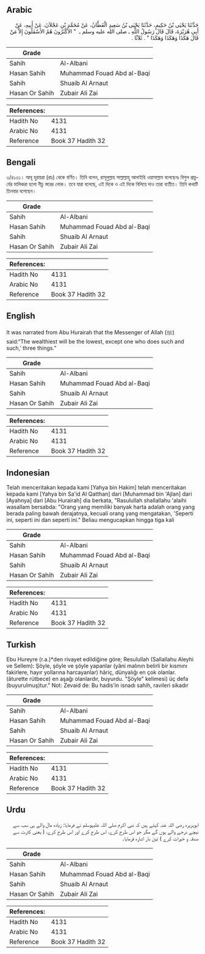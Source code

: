 ## Arabic


<div dir="rtl" lang="ar" style={{fontSize:'larger',backgroundColor:'#f8f9fa',padding:20}}>
حَدَّثَنَا يَحْيَى بْنُ حَكِيمٍ، حَدَّثَنَا يَحْيَى بْنُ سَعِيدٍ الْقَطَّانُ، عَنْ مُحَمَّدِ بْنِ عَجْلاَنَ، عَنْ أَبِيهِ، عَنْ أَبِي هُرَيْرَةَ، قَالَ قَالَ رَسُولُ اللَّهِ ـ صلى الله عليه وسلم ـ ‏ "‏ الأَكْثَرُونَ هُمُ الأَسْفَلُونَ إِلاَّ مَنْ قَالَ هَكَذَا وَهَكَذَا وَهَكَذَا ‏"‏ ‏.‏ ثَلاَثًا ‏.‏
</div>
<div style={{backgroundColor:'#f8f9fa',padding:20, marginBottom: 10}}><table> <thead> <tr> <th>Grade</th> <th></th> </tr> </thead> <tbody> <tr><td>Sahih</td><td>Al-Albani</td></tr><tr><td>Hasan Sahih</td><td>Muhammad Fouad Abd al-Baqi</td></tr><tr><td>Sahih</td><td>Shuaib Al Arnaut</td></tr><tr><td>Hasan Or Sahih</td><td>Zubair Ali Zai</td></tr></tbody></table><table> <thead> <tr> <th>References:</th> <th></th> </tr> </thead> <tbody><tr><td>Hadith No</td><td>4131</td></tr><tr><td>Arabic No</td><td>4131</td></tr><tr><td>Reference</td><td>Book 37 Hadith 32</td></tr></tbody></table></div>

## Bengali


<div dir="ltr" lang="bn" style={{fontSize:'larger',backgroundColor:'#f8f9fa',padding:20}}>
৩/৪১৩১। আবূ হুরায়রা (রাঃ) থেকে বর্ণিত। তিনি বলেন, রাসূলুল্লাহ সাল্লাল্লাহু আলাইহি ওয়াসাল্লাম বলেছেনঃ বিপুল প্রাচুর্যের মালিকরা হলো নীচু স্তরের লোক। তবে যারা বলেছে, এই দিকে ও এই দিকে বিলিয়ে দাও তারা ব্যতীত। তিনি কথাটি তিনবার বলেছেন।
</div>
<div style={{backgroundColor:'#f8f9fa',padding:20, marginBottom: 10}}><table> <thead> <tr> <th>Grade</th> <th></th> </tr> </thead> <tbody> <tr><td>Sahih</td><td>Al-Albani</td></tr><tr><td>Hasan Sahih</td><td>Muhammad Fouad Abd al-Baqi</td></tr><tr><td>Sahih</td><td>Shuaib Al Arnaut</td></tr><tr><td>Hasan Or Sahih</td><td>Zubair Ali Zai</td></tr></tbody></table><table> <thead> <tr> <th>References:</th> <th></th> </tr> </thead> <tbody><tr><td>Hadith No</td><td>4131</td></tr><tr><td>Arabic No</td><td>4131</td></tr><tr><td>Reference</td><td>Book 37 Hadith 32</td></tr></tbody></table></div>

## English


<div dir="ltr" lang="en" style={{fontSize:'larger',backgroundColor:'#f8f9fa',padding:20}}>
It was narrated from Abu Hurairah that the Messenger of Allah (ﷺ) said:“The wealthiest will be the lowest, except one who does such and such,’ three things.”
</div>
<div style={{backgroundColor:'#f8f9fa',padding:20, marginBottom: 10}}><table> <thead> <tr> <th>Grade</th> <th></th> </tr> </thead> <tbody> <tr><td>Sahih</td><td>Al-Albani</td></tr><tr><td>Hasan Sahih</td><td>Muhammad Fouad Abd al-Baqi</td></tr><tr><td>Sahih</td><td>Shuaib Al Arnaut</td></tr><tr><td>Hasan Or Sahih</td><td>Zubair Ali Zai</td></tr></tbody></table><table> <thead> <tr> <th>References:</th> <th></th> </tr> </thead> <tbody><tr><td>Hadith No</td><td>4131</td></tr><tr><td>Arabic No</td><td>4131</td></tr><tr><td>Reference</td><td>Book 37 Hadith 32</td></tr></tbody></table></div>

## Indonesian


<div dir="ltr" lang="id" style={{fontSize:'larger',backgroundColor:'#f8f9fa',padding:20}}>
Telah menceritakan kepada kami [Yahya bin Hakim] telah menceritakan kepada kami [Yahya bin Sa'id Al Qatthan] dari [Muhammad bin 'Ajlan] dari [Ayahnya] dari [Abu Hurairah] dia berkata, "Rasulullah shallallahu 'alaihi wasallam bersabda: "Orang yang memiliki banyak harta adalah orang yang berada paling bawah derajatnya, kecuali orang yang mengatakan, 'Seperti ini, seperti ini dan seperti ini." Beliau mengucapkan hingga tiga kali
</div>
<div style={{backgroundColor:'#f8f9fa',padding:20, marginBottom: 10}}><table> <thead> <tr> <th>Grade</th> <th></th> </tr> </thead> <tbody> <tr><td>Sahih</td><td>Al-Albani</td></tr><tr><td>Hasan Sahih</td><td>Muhammad Fouad Abd al-Baqi</td></tr><tr><td>Sahih</td><td>Shuaib Al Arnaut</td></tr><tr><td>Hasan Or Sahih</td><td>Zubair Ali Zai</td></tr></tbody></table><table> <thead> <tr> <th>References:</th> <th></th> </tr> </thead> <tbody><tr><td>Hadith No</td><td>4131</td></tr><tr><td>Arabic No</td><td>4131</td></tr><tr><td>Reference</td><td>Book 37 Hadith 32</td></tr></tbody></table></div>

## Turkish


<div dir="ltr" lang="tr" style={{fontSize:'larger',backgroundColor:'#f8f9fa',padding:20}}>
Ebu Hureyre (r.a.)*den rivayet edildiğine göre; Resulullah (Sallallahu Aleyhi ve Sellem): Şöyle, şöyle ve şöyle yapanlar (yâni malının belirli bir kısmını fakirlere, hayır yollarına harcayanlar) hâriç, dünyalığı en çok olanlar. (âturette rütbece) en aşağı olanlardır, buyurdu. "Şöyle" kelimesi) üç defa (buyurulmuş)tur." Not: Zevaid de: Bu hadis’in isnadı sahih, ravileri sikadır
</div>
<div style={{backgroundColor:'#f8f9fa',padding:20, marginBottom: 10}}><table> <thead> <tr> <th>Grade</th> <th></th> </tr> </thead> <tbody> <tr><td>Sahih</td><td>Al-Albani</td></tr><tr><td>Hasan Sahih</td><td>Muhammad Fouad Abd al-Baqi</td></tr><tr><td>Sahih</td><td>Shuaib Al Arnaut</td></tr><tr><td>Hasan Or Sahih</td><td>Zubair Ali Zai</td></tr></tbody></table><table> <thead> <tr> <th>References:</th> <th></th> </tr> </thead> <tbody><tr><td>Hadith No</td><td>4131</td></tr><tr><td>Arabic No</td><td>4131</td></tr><tr><td>Reference</td><td>Book 37 Hadith 32</td></tr></tbody></table></div>

## Urdu


<div dir="rtl" lang="ur" style={{fontSize:'larger',backgroundColor:'#f8f9fa',padding:20}}>
ابوہریرہ رضی اللہ عنہ کہتے ہیں کہ نبی اکرم صلی اللہ علیہوسلم نے فرمایا: زیادہ مال والے ہی سب سے نیچے درجے والے ہوں گے مگر جو اس طرح کرے، اس طرح کرے اور اس طرح کرے، ( یعنی کثرت سے صدقہ و خیرات کرے ) تین بار اشارہ فرمایا۔
</div>
<div style={{backgroundColor:'#f8f9fa',padding:20, marginBottom: 10}}><table> <thead> <tr> <th>Grade</th> <th></th> </tr> </thead> <tbody> <tr><td>Sahih</td><td>Al-Albani</td></tr><tr><td>Hasan Sahih</td><td>Muhammad Fouad Abd al-Baqi</td></tr><tr><td>Sahih</td><td>Shuaib Al Arnaut</td></tr><tr><td>Hasan Or Sahih</td><td>Zubair Ali Zai</td></tr></tbody></table><table> <thead> <tr> <th>References:</th> <th></th> </tr> </thead> <tbody><tr><td>Hadith No</td><td>4131</td></tr><tr><td>Arabic No</td><td>4131</td></tr><tr><td>Reference</td><td>Book 37 Hadith 32</td></tr></tbody></table></div>